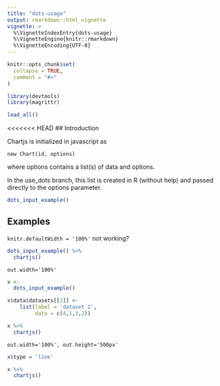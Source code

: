 ```yaml
---
title: "dots-usage"
output: rmarkdown::html_vignette
vignette: >
  %\VignetteIndexEntry{dots-usage}
  %\VignetteEngine{knitr::rmarkdown}
  %\VignetteEncoding{UTF-8}
---
```


```r
knitr::opts_chunk$set(
  collapse = TRUE,
  comment = "#>"
)
```

```r
library(devtools)
library(magrittr)

load_all()
```

<<<<<<< HEAD
## Introduction

Chartjs is initialized in javascript as

```
new Chart(id, options)
```
where options contains a list(s) of data and options.

In the use_dots branch, this list is created in R (without help) and passed directly
to the options parameter.

```r
dots_input_example()
```

## Examples

`knitr.defaultWidth = '100%'` not working?

```r
dots_input_example() %>% 
  chartjs()
```

`out.width='100%'`

```r
x <-
  dots_input_example()

x$data$datasets[[2]] <-
    list(label = 'dataset 2',
         data = c(4,1,3,2))

x %>% 
  chartjs()
```

`out.width='100%', out.height='500px'`

```r
x$type = 'line'

x %>% 
  chartjs()
```

